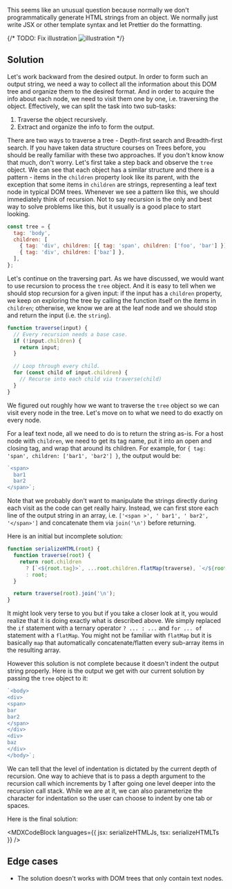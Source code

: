 

This seems like an unusual question because normally we don't programmatically generate HTML strings from an object. We normally just write JSX or other template syntax and let Prettier do the formatting.

{/* TODO: Fix illustration ![illustration](illustration.png) */}

## Solution

Let's work backward from the desired output. In order to form such an output string, we need a way to collect all the information about this DOM tree and organize them to the desired format. And in order to acquire the info about each node, we need to visit them one by one, i.e. traversing the object. Effectively, we can split the task into two sub-tasks:

1. Traverse the object recursively.
1. Extract and organize the info to form the output.

There are two ways to traverse a tree - Depth-first search and Breadth-first search. If you have taken data structure courses on Trees before, you should be really familiar with these two approaches. If you don't know know that much, don't worry. Let's first take a step back and observe the `tree` object. We can see that each object has a similar structure and there is a pattern - items in the `children` property look like its parent, with the exception that some items in `children` are strings, representing a leaf text node in typical DOM trees. Whenever we see a pattern like this, we should immediately think of recursion. Not to say recursion is the only and best way to solve problems like this, but it usually is a good place to start looking.

```js
const tree = {
  tag: 'body',
  children: [
    { tag: 'div', children: [{ tag: 'span', children: ['foo', 'bar'] }] },
    { tag: 'div', children: ['baz'] },
  ],
};
```

Let's continue on the traversing part. As we have discussed, we would want to use recursion to process the `tree` object. And it is easy to tell when we should stop recursion for a given input: if the input has a `children` property, we keep on exploring the tree by calling the function itself on the items in `children`; otherwise, we know we are at the leaf node and we should stop and return the input (i.e. the `string`).

```js
function traverse(input) {
  // Every recursion needs a base case.
  if (!input.children) {
    return input;
  }

  // Loop through every child.
  for (const child of input.children) {
    // Recurse into each child via traverse(child)
  }
}
```

We figured out roughly how we want to traverse the `tree` object so we can visit every node in the tree. Let's move on to what we need to do exactly on every node.

For a leaf text node, all we need to do is to return the string as-is. For a host node with `children`, we need to get its tag name, put it into an open and closing tag, and wrap that around its children. For example, for `{ tag: 'span', children: ['bar1', 'bar2'] }`, the output would be:

```js
`<span>
  bar1
  bar2
</span>`;
```

Note that we probably don't want to manipulate the strings directly during each visit as the code can get really hairy. Instead, we can first store each line of the output string in an array, i.e. `['<span >', ' bar1', ' bar2', '</span>']` and concatenate them via `join('\n')` before returning.

Here is an initial but incomplete solution:

```js
function serializeHTML(root) {
  function traverse(root) {
    return root.children
      ? [`<${root.tag}>`, ...root.children.flatMap(traverse), `</${root.tag}>`]
      : root;
  }

  return traverse(root).join('\n');
}
```

It might look very terse to you but if you take a closer look at it, you would realize that it is doing exactly what is described above. We simply replaced the `if` statement with a ternary operator `? ... : ...` and `for ... of` statement with a `flatMap`. You might not be familiar with `flatMap` but it is basically `map` that automatically concatenate/flatten every sub-array items in the resulting array.

However this solution is not complete because it doesn't indent the output string properly. Here is the output we get with our current solution by passing the `tree` object to it:

```js
`<body>
<div>
<span>
bar
bar2
</span>
</div>
<div>
baz
</div>
</body>`;
```

We can tell that the level of indentation is dictated by the current depth of recursion. One way to achieve that is to pass a depth argument to the recursion call which increments by 1 after going one level deeper into the recursion call stack. While we are at it, we can also parameterize the character for indentation so the user can choose to indent by one tab or spaces.

Here is the final solution:

<MDXCodeBlock languages={{ jsx: serializeHTMLJs, tsx: serializeHTMLTs }} />

## Edge cases

- The solution doesn't works with DOM trees that only contain text nodes.
